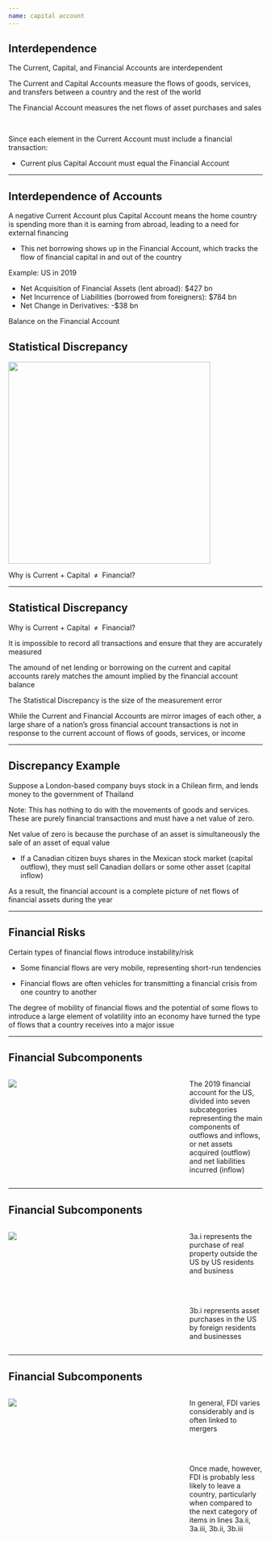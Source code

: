 ```yaml
---
name: capital account
---
```


## Interdependence

The Current, Capital, and Financial Accounts are [interdependent]{.hp}

::: {.fragment}
The [Current and Capital Accounts]{.hp} measure the flows of goods, services, and transfers between a country and the rest of the world
:::

::: {.fragment}
The [Financial Account]{.hp} measures the net flows of asset purchases and sales
:::

<br>

::: {.fragment}
Since each element in the [Current Account]{.hp} must include a financial transaction:

- [Current plus Capital Account must equal the Financial Account]{.hi}
:::

---

## Interdependence of Accounts {.smaller}

A [negative Current Account plus Capital Account]{.hp} means the home country is spending more than it is earning from abroad, leading to a [need for external financing]{.hp}

- This [net borrowing]{.hp} shows up in the [Financial Account]{.hi}, which tracks the flow of financial capital in and out of the country

::: {.fragment}
[Example: US in 2019]{.h}
:::

::: {.incremental}
- [Net Acquisition of Financial Assets (lent abroad)]{.hi}: $427 bn
- [Net Incurrence of Liabilities (borrowed from foreigners)]{.hi}: $784 bn
- [Net Change in Derivatives]{.hi}: -$38 bn
:::

::: {.fragment}

[Balance on the Financial Account]{.hp .align-center}

\begin{align*}
    \text{Financial Account } &= \text{Net Acq. of Assets } - \text{Net Inc. of Liabilities} + \text{Net Change in Derivatives} \\
    \text{Financial Account } &= 427 - 784 + (-38) = -395 \text{ billion}
\end{align*}
:::

## Statistical Discrepancy

![](images/US-BoP-2019.png){fig-align="center" height="400"}

[Why is Current + Capital $\; \neq \;$ Financial?]{.hp .align-center}

---

## Statistical Discrepancy

[Why is Current + Capital $\; \neq \;$ Financial?]{.hp .align-center}

It is impossible to record all transactions and ensure that they are accurately measured

::: {.fragment}
The amound of net lending or borrowing on the current and capital accounts rarely matches the amount implied by the financial account balance

The [Statistical Discrepancy]{.hp} is the [size of the measurement error]{.hp}
:::

::: {.fragment}
While the Current and Financial Accounts are mirror images of each other, [a large share of a nation's gross financial account transactions is not in response to the current account of flows of goods, services, or income]{.hi}
:::

---

## Discrepancy Example

Suppose a London-based company buys stock in a Chilean firm, and lends money to the government of Thailand

[Note:]{.h .note} This has [nothing to do with the movements of goods and services]{.h}. These are purely financial transactions and must have a [net value of zero]{.hi}. 

::: {.fragment}
[Net value of zero]{.hi} is because [the purchase of an asset is simultaneously the sale of an asset of equal value]{.hp}
:::

::: {.fragment .small}
- If a Canadian citizen [buys shares in the Mexican stock market (capital outflow)]{.h}, they [must sell Canadian dollars or some other asset (capital inflow)]{.hp}
:::

::: {.fragment}
As a result, the [financial account]{.hp} is a complete picture of [net flows]{.h} of financial assets during the year
:::

---

## Financial Risks

[Certain types of financial flows introduce instability/risk]{.hp .align-center}

::: {.fragment}
- Some financial flows are very mobile, representing short-run tendencies

- Financial flows are often vehicles for transmitting a financial crisis from one country to another
:::

::: {.fragment}
The degree of mobility of financial flows and the potential of some flows to introduce a large element of volatility into an economy have turned the type of flows that a country receives into a major issue
:::

---

## Financial Subcomponents

:::: {.columns}

::: {.column width="70%"}
![](images/financial-acount-subcomponents.png){fig-align="center"}
:::

::: {.column width="30%"}
The 2019 financial account for the US, divided into seven subcategories representing the [main components of]{.h} [outflows]{.hi-red} and [inflows]{.hi-green}, or [net assets acquired (outflow)]{.hi-red} and [net liabilities incurred (inflow)]{.hi-green}
:::

::::

---

## Financial Subcomponents

:::: {.columns}

::: {.column width="70%"}
![](images/financial-acount-subcomponents-01.png){fig-align="center"}
:::

::: {.column width="30%"}
[3a.i]{.hp} represents the purchase of real property [outside the US]{.hi} by US residents and business

<br><br>

[3b.i]{.hp} represents asset purchases [in the US]{.hp} by foreign residents and businesses
:::

::::

---

## Financial Subcomponents

:::: {.columns}

::: {.column width="70%"}
![](images/financial-acount-subcomponents-02.png){fig-align="center"}
:::

::: {.column width="30%" .small}
In general, FDI varies considerably and is often linked to mergers

<br><br>

Once made, however, [FDI is probably less likely to leave a country]{.h}, particularly when compared to the next category of items in lines [3a.ii, 3a.iii, 3b.ii, 3b.iii]{.hp}
:::

::::